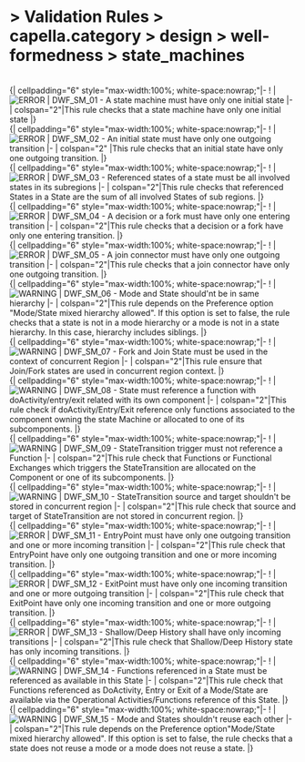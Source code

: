       
= > Validation Rules > capella.category > design > well-formedness > state_machines =
            
<br> 
  {| cellpadding="6" style="max-width:100%; white-space:nowrap;"|-
! |[[Image:../../../../Images/error.gif|ERROR]]
|   DWF_SM_01 - A state machine must have only one initial state 
|-
| colspan="2"|This rule checks that a state machine have only one initial state 
|}            
<br> 
  {| cellpadding="6" style="max-width:100%; white-space:nowrap;"|-
! |[[Image:../../../../Images/error.gif|ERROR]]
|   DWF_SM_02 - An initial state must have only one outgoing transition 
|-
| colspan="2" |This rule checks that an initial state have only one outgoing transition. 
|}            
<br> 
  {| cellpadding="6" style="max-width:100%; white-space:nowrap;"|-
! |[[Image:../../../../Images/error.gif|ERROR]]
|   DWF_SM_03 - Referenced states of a state must be all involved states in its subregions 
|-
| colspan="2"|This rule checks that referenced  States in a State are the sum of all involved States of sub regions. 
|}            
<br> 
  {| cellpadding="6" style="max-width:100%; white-space:nowrap;"|-
! |[[Image:../../../../Images/error.gif|ERROR]]
|   DWF_SM_04 - A decision or a fork must have only one entering transition 
|-
| colspan="2"|This rule checks that a decision or a fork have only one entering transition. 
|}            
<br> 
  {| cellpadding="6" style="max-width:100%; white-space:nowrap;"|-
! |[[Image:../../../../Images/error.gif|ERROR]]
|   DWF_SM_05 - A join connector must have only one outgoing transition 
|-
| colspan="2"|This rule checks that a join connector have only one outgoing transition. 
|}            
<br> 
  {| cellpadding="6" style="max-width:100%; white-space:nowrap;"|-
! |[[Image:../../../../Images/warning.gif|WARNING]]
|   DWF_SM_06 - Mode and State should'nt be in same hierarchy 
|-
| colspan="2"|This rule depends on the Preference option "Mode/State mixed hierarchy allowed". If this option is set to false, the rule checks that  a state is not in a mode hierarchy or a mode is not in a state hierarchy. In this case, hierarchy includes siblings. 
|}            
<br> 
  {| cellpadding="6" style="max-width:100%; white-space:nowrap;"|-
! |[[Image:../../../../Images/warning.gif|WARNING]]
|   DWF_SM_07 - Fork and Join State must be used in the context of concurrent Region 
|-
| colspan="2"|This rule ensure that Join/Fork states are used in concurrent region context. 
|}            
<br> 
  {| cellpadding="6" style="max-width:100%; white-space:nowrap;"|-
! |[[Image:../../../../Images/warning.gif|WARNING]]
|   DWF_SM_08 - State must reference a function with doActivity/entry/exit related with its own component 
|-
| colspan="2"|This rule check if doActivity/Entry/Exit reference only functions associated to the component owning the state Machine or allocated to one of its subcomponents. 
|}            
<br> 
  {| cellpadding="6" style="max-width:100%; white-space:nowrap;"|-
! |[[Image:../../../../Images/warning.gif|WARNING]]
|   DWF_SM_09 - StateTransition trigger must not reference a Function 
|-
| colspan="2"|This rule check that Functions or Functional Exchanges which triggers the StateTransition are allocated on the Component or one of its subcomponents. 
|}            
<br> 
  {| cellpadding="6" style="max-width:100%; white-space:nowrap;"|-
! |[[Image:../../../../Images/warning.gif|WARNING]]
|   DWF_SM_10 - StateTransition source and target shouldn't be stored in concurrent region 
|-
| colspan="2"|This rule check that source and target of StateTransition are not stored in concurrent region. 
|}            
<br> 
  {| cellpadding="6" style="max-width:100%; white-space:nowrap;"|-
! |[[Image:../../../../Images/error.gif|ERROR]]
|   DWF_SM_11 - EntryPoint must have only one outgoing transition and one or more incoming transition 
|-
| colspan="2"|This rule check that EntryPoint have only one outgoing transition and one or more incoming transition. 
|}            
<br> 
  {| cellpadding="6" style="max-width:100%; white-space:nowrap;"|-
! |[[Image:../../../../Images/error.gif|ERROR]]
|   DWF_SM_12 - ExitPoint must have only one incoming transition and one or more outgoing transition 
|-
| colspan="2"|This rule check that ExitPoint have only one incoming transition and one or more outgoing transition. 
|}            
<br> 
  {| cellpadding="6" style="max-width:100%; white-space:nowrap;"|-
! |[[Image:../../../../Images/error.gif|ERROR]]
|   DWF_SM_13 - Shallow/Deep History shall have only incoming transitions 
|-
| colspan="2"|This rule check that Shallow/Deep History state has only incoming transitions. 
|}            
<br> 
  {| cellpadding="6" style="max-width:100%; white-space:nowrap;"|-
! |[[Image:../../../../Images/warning.gif|WARNING]]
|  DWF_SM_14 - Functions referenced in a State must be referenced as available in this State
|-
| colspan="2"|This rule check that Functions referenced as DoActivity, Entry or Exit of a Mode/State are available via the Operational Activities/Functions reference of this State. 
|}            
<br> 
  {| cellpadding="6" style="max-width:100%; white-space:nowrap;"|-
! |[[Image:../../../../Images/warning.gif|WARNING]]
|  DWF_SM_15 - Mode and States shouldn't reuse each other
|-
| colspan="2"|This rule depends on the Preference option"Mode/State mixed hierarchy allowed". If this option is set to false, the rule checks that a state does not reuse a mode or a mode does not reuse a state. 
|}   
